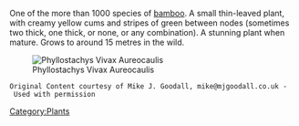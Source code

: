 One of the more than 1000 species of [[bamboo]].  A small thin-leaved plant, with creamy yellow cums and stripes of green between nodes (sometimes two thick, one thick, or none, or any combination). A stunning plant when mature. Grows to around 15 metres in the wild.

[[Image:Phyllostachys Vivax Aureocaulis.jpg|center|Phyllostachys Vivax Aureocaulis]]

 Original Content courtesy of Mike J. Goodall, mike@mjgoodall.co.uk - Used with permission

[[Category:Plants]]